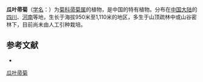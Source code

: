 {{Speciesbox
| name = 瓜叶帚菊
| status = 
| status_system = 
| image =
| genus = Pertya
| species = henanensis
| authority = Y. C. Tseng
}}

'''瓜叶帚菊'''（[[学名|学名]]：{{lang|la|''Pertya henanensis''}}）为[[菊科|菊科]][[帚菊属|帚菊属]]的植物，是中国的特有植物。分布在[[中国大陆|中国大陆]]的[[四川|四川]]、[[河南|河南]]等地，生长于海拔950米至1,110米的地区，多生于山顶疏林中或山谷密林下，目前尚未由人工引种栽培。

== 参考文献 ==
<div class="references-small">
* {{cite web| url =http://www.bioinfo.cn/db05/KmzwSpecies.php?action=view&id=5179| title =瓜叶帚菊| work =《中国高等植物数据库全库》| publisher =中国科学院微生物研究所| author =昆明植物研究所| accessdate =2009-02-25| deadurl =yes| archiveurl =https://web.archive.org/web/20160305040059/http://www.bioinfo.cn/db05/KmzwSpecies.php?action=view&id=5179| archivedate =2016-03-05}}
</div>
{{Taxonbar|from=Q15231698}}

[[Category:帚菊属|瓜叶帚菊]]


{{植物小作品}}